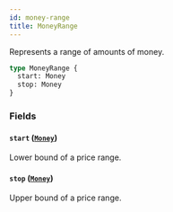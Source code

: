 ```yaml
---
id: money-range
title: MoneyRange
---
```


Represents a range of amounts of money.

```graphql
type MoneyRange {
  start: Money
  stop: Money
}
```

### Fields

#### `start` ([`Money`](../../../developer/api-reference/objects/money))

Lower bound of a price range.

#### `stop` ([`Money`](../../../developer/api-reference/objects/money))

Upper bound of a price range.
